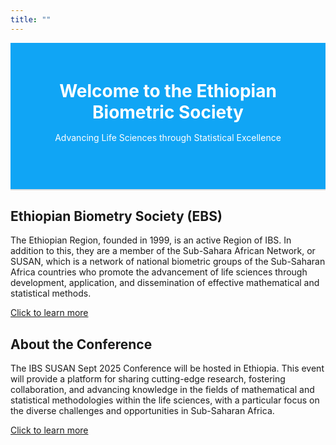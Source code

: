 ```yaml
---
title: ""
---
```


<!-- Welcome Section with large, stylish text -->
<section id="welcome" class="welcome-section">
  <h1 class="welcome-heading">Welcome to the Ethiopian Biometric Society</h1>
  <p class="welcome-subtitle">Advancing Life Sciences through Statistical Excellence</p>
</section>

## Ethiopian Biometry Society (EBS)

The Ethiopian Region, founded in 1999, is an active Region of IBS. In addition to this, they are a member of the Sub-Sahara African Network, or SUSAN, which is a network of national biometric groups of the Sub-Saharan Africa countries who promote the advancement of life sciences through development, application, and dissemination of effective mathematical and statistical methods.

<a href="#" id="learn-more-intro" onclick="toggleSection('intro-details', 'learn-more-intro'); return false;">Click to learn more</a>

<div id="intro-details" class="hidden-content">
  <p>
    This includes applications in agriculture, medical and health research, infectious diseases, environment and ecology, climate, and other applied sciences such as the areas of statistical genetics and bioinformatics.
  </p>
  <a href="#" onclick="toggleSection('intro-details', 'learn-more-intro'); return false;">Show less</a>
</div>

## About the Conference

The IBS SUSAN Sept 2025 Conference will be hosted in Ethiopia. This event will provide a platform for sharing cutting-edge research, fostering collaboration, and advancing knowledge in the fields of mathematical and statistical methodologies within the life sciences, with a particular focus on the diverse challenges and opportunities in Sub-Saharan Africa.

<a href="#" id="learn-more-about" onclick="toggleSection('about-details', 'learn-more-about'); return false;">Click to learn more</a>

<div id="about-details" class="hidden-content">
  <p>
    This includes applications in agriculture, medical and health research, infectious diseases, and more.
  </p>
  <a href="#" onclick="toggleSection('about-details', 'learn-more-about'); return false;">Show less</a>
</div>


<!-- CSS for hidden content and welcome section -->
<style>
  .hidden-content {
    display: none;
    margin: 0;
  }

  .welcome-section {
    background-color: #10A5F5; /* Background color */
    padding: 60px; /* Increased padding for more emphasis */
    text-align: center;
    border-bottom: 2px solid #ddd; /* Optional border for separation */
  }

  .welcome-heading {
    font-size: 2em; /* Larger text for the heading */
    margin: 0;
    color: white; /* Changed text color to white */
  }

  .welcome-subtitle {
    font-size: 1em; /* Larger text for the subtitle */
    margin-top: 15px;
    color: white; /* Changed text color to white */
  }
</style>

<!-- JavaScript for showing/hiding content -->
<script>
  function toggleSection(sectionId, linkId) {
    const section = document.getElementById(sectionId);
    const link = document.getElementById(linkId);
    
  // Toggle the hidden content
    section.classList.toggle('hidden-content');
    
  // Hide the "Click to learn more" link when content is displayed
    if (!section.classList.contains('hidden-content')) {
      link.style.display = 'none'; // Hide the link
    } else {
      link.style.display = 'inline'; // Show the link again if the section is hidden
    }
  }
</script>

